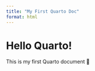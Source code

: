 ```yaml
---
title: "My First Quarto Doc"
format: html
---
```


# Hello Quarto!

This is my first Quarto document 🚀
